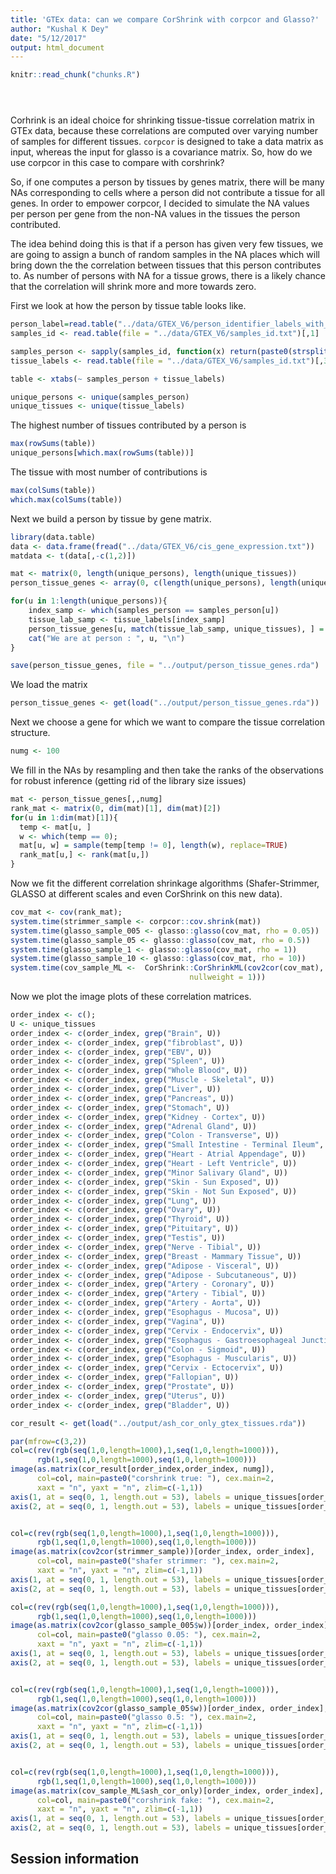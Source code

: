 ```yaml
---
title: 'GTEx data: can we compare CorShrink with corpcor and Glasso?'
author: "Kushal K Dey"
date: "5/12/2017"
output: html_document
---
```


<!-- The file analysis/chunks.R contains chunks that define default settings
shared across the workflowr files. -->
```r
knitr::read_chunk("chunks.R")
```

<!-- Update knitr chunk options -->
```r
```

<!-- Insert the date the file was last updated -->
```r
```

<!-- Insert the code version (Git commit SHA1) if Git repository exists and R
 package git2r is installed -->
```r
```

Corhrink is an ideal choice for shrinking tissue-tissue correlation matrix
in GTEx data, because these correlations are computed over varying number of
samples for different tissues. `corpcor` is designed to take a data matrix 
as input, whereas the input for glasso is a covariance matrix. So, how do we
use corpcor in this case to compare with corshrink?

So, if one computes a person by tissues by genes matrix, there will be many NAs 
corresponding to cells where a person did not contribute a tissue for all genes.
In order to empower corpcor, I decided to simulate the NA values per person per 
gene from the non-NA values in the tissues the person contributed.

The idea behind doing this is that if a person has given very few tissues, 
we are going to assign a bunch of random samples in the NA places which will bring
down the the correlation between tissues that this person contributes to. As number of persons with NA for a tissue grows, there is a likely chance that the correlation will shrink more and more towards zero.

First we look at how the person by tissue table looks like.

```r
person_label=read.table("../data/GTEX_V6/person_identifier_labels_with_numbers.txt");
samples_id <- read.table(file = "../data/GTEX_V6/samples_id.txt")[,1]

samples_person <- sapply(samples_id, function(x) return(paste0(strsplit(as.character(x), "-")[[1]][1:2], collapse ="-")))
tissue_labels <- read.table(file = "../data/GTEX_V6/samples_id.txt")[,3]

table <- xtabs(~ samples_person + tissue_labels)

unique_persons <- unique(samples_person)
unique_tissues <- unique(tissue_labels)

```

The highest number of tissues contributed by a person is 

```r
max(rowSums(table))
unique_persons[which.max(rowSums(table))]
```

The tissue with most number of contributions is 

```r
max(colSums(table))
which.max(colSums(table))
```

Next we build a person by tissue by gene matrix.

```r

library(data.table)
data <- data.frame(fread("../data/GTEX_V6/cis_gene_expression.txt"))
matdata <- t(data[,-c(1,2)])

mat <- matrix(0, length(unique_persons), length(unique_tissues))
person_tissue_genes <- array(0, c(length(unique_persons), length(unique_tissues), dim(matdata)[2]))

for(u in 1:length(unique_persons)){
    index_samp <- which(samples_person == samples_person[u])
    tissue_lab_samp <- tissue_labels[index_samp]
    person_tissue_genes[u, match(tissue_lab_samp, unique_tissues), ] = matdata[index_samp, ]
    cat("We are at person : ", u, "\n")
}

save(person_tissue_genes, file = "../output/person_tissue_genes.rda")
```

We load the matrix 

```r
person_tissue_genes <- get(load("../output/person_tissue_genes.rda"))
```

Next we choose a gene for which we want to compare the tissue correlation 
structure.

```r
numg <- 100
```

We fill in the NAs by resampling and then take the ranks of the observations for
robust inference (getting rid of the library size issues)

```r
mat <- person_tissue_genes[,,numg]
rank_mat <- matrix(0, dim(mat)[1], dim(mat)[2])
for(u in 1:dim(mat)[1]){
  temp <- mat[u, ]
  w <- which(temp == 0);
  mat[u, w] = sample(temp[temp != 0], length(w), replace=TRUE)
  rank_mat[u,] <- rank(mat[u,])
}
```


Now we fit the different correlation shrinkage algorithms (Shafer-Strimmer,
GLASSO at different scales and even CorShrink on this new data).

```r
cov_mat <- cov(rank_mat);
system.time(strimmer_sample <- corpcor::cov.shrink(mat))
system.time(glasso_sample_005 <- glasso::glasso(cov_mat, rho = 0.05))
system.time(glasso_sample_05 <- glasso::glasso(cov_mat, rho = 0.5))
system.time(glasso_sample_1 <- glasso::glasso(cov_mat, rho = 1))
system.time(glasso_sample_10 <- glasso::glasso(cov_mat, rho = 10))
system.time(cov_sample_ML <-  CorShrink::CorShrinkML(cov2cor(cov_mat), nsamp_mat = 550, sd_boot = FALSE, ash.control = list(mixcompdist = "normal",
                                        nullweight = 1)))

```

Now we plot the image plots of these correlation matrices.

```r
order_index <- c();
U <- unique_tissues
order_index <- c(order_index, grep("Brain", U))
order_index <- c(order_index, grep("fibroblast", U))
order_index <- c(order_index, grep("EBV", U))
order_index <- c(order_index, grep("Spleen", U))
order_index <- c(order_index, grep("Whole Blood", U))
order_index <- c(order_index, grep("Muscle - Skeletal", U))
order_index <- c(order_index, grep("Liver", U))
order_index <- c(order_index, grep("Pancreas", U))
order_index <- c(order_index, grep("Stomach", U))
order_index <- c(order_index, grep("Kidney - Cortex", U))
order_index <- c(order_index, grep("Adrenal Gland", U))
order_index <- c(order_index, grep("Colon - Transverse", U))
order_index <- c(order_index, grep("Small Intestine - Terminal Ileum", U))
order_index <- c(order_index, grep("Heart - Atrial Appendage", U))
order_index <- c(order_index, grep("Heart - Left Ventricle", U))
order_index <- c(order_index, grep("Minor Salivary Gland", U))
order_index <- c(order_index, grep("Skin - Sun Exposed", U))
order_index <- c(order_index, grep("Skin - Not Sun Exposed", U))
order_index <- c(order_index, grep("Lung", U))
order_index <- c(order_index, grep("Ovary", U))
order_index <- c(order_index, grep("Thyroid", U))
order_index <- c(order_index, grep("Pituitary", U))
order_index <- c(order_index, grep("Testis", U))
order_index <- c(order_index, grep("Nerve - Tibial", U))
order_index <- c(order_index, grep("Breast - Mammary Tissue", U))
order_index <- c(order_index, grep("Adipose - Visceral", U))
order_index <- c(order_index, grep("Adipose - Subcutaneous", U))
order_index <- c(order_index, grep("Artery - Coronary", U))
order_index <- c(order_index, grep("Artery - Tibial", U))
order_index <- c(order_index, grep("Artery - Aorta", U))
order_index <- c(order_index, grep("Esophagus - Mucosa", U))
order_index <- c(order_index, grep("Vagina", U))
order_index <- c(order_index, grep("Cervix - Endocervix", U))
order_index <- c(order_index, grep("Esophagus - Gastroesophageal Junction", U))
order_index <- c(order_index, grep("Colon - Sigmoid", U))
order_index <- c(order_index, grep("Esophagus - Muscularis", U))
order_index <- c(order_index, grep("Cervix - Ectocervix", U))
order_index <- c(order_index, grep("Fallopian", U))
order_index <- c(order_index, grep("Prostate", U))
order_index <- c(order_index, grep("Uterus", U))
order_index <- c(order_index, grep("Bladder", U))
```

```r
cor_result <- get(load("../output/ash_cor_only_gtex_tissues.rda"))

par(mfrow=c(3,2))
col=c(rev(rgb(seq(1,0,length=1000),1,seq(1,0,length=1000))),
      rgb(1,seq(1,0,length=1000),seq(1,0,length=1000)))
image(as.matrix(cor_result[order_index,order_index, numg]),
      col=col, main=paste0("corshrink true: "), cex.main=2,
      xaxt = "n", yaxt = "n", zlim=c(-1,1))
axis(1, at = seq(0, 1, length.out = 53), labels = unique_tissues[order_index], las=2, cex.axis = 1)
axis(2, at = seq(0, 1, length.out = 53), labels = unique_tissues[order_index], las=2, cex.axis = 1)


col=c(rev(rgb(seq(1,0,length=1000),1,seq(1,0,length=1000))),
      rgb(1,seq(1,0,length=1000),seq(1,0,length=1000)))
image(as.matrix(cov2cor(strimmer_sample))[order_index, order_index],
      col=col, main=paste0("shafer strimmer: "), cex.main=2,
      xaxt = "n", yaxt = "n", zlim=c(-1,1))
axis(1, at = seq(0, 1, length.out = 53), labels = unique_tissues[order_index], las=2, cex.axis = 1)
axis(2, at = seq(0, 1, length.out = 53), labels = unique_tissues[order_index], las=2, cex.axis = 1)

col=c(rev(rgb(seq(1,0,length=1000),1,seq(1,0,length=1000))),
      rgb(1,seq(1,0,length=1000),seq(1,0,length=1000)))
image(as.matrix(cov2cor(glasso_sample_005$w))[order_index, order_index],
      col=col, main=paste0("glasso 0.05: "), cex.main=2,
      xaxt = "n", yaxt = "n", zlim=c(-1,1))
axis(1, at = seq(0, 1, length.out = 53), labels = unique_tissues[order_index], las=2, cex.axis = 1)
axis(2, at = seq(0, 1, length.out = 53), labels = unique_tissues[order_index], las=2, cex.axis = 1)


col=c(rev(rgb(seq(1,0,length=1000),1,seq(1,0,length=1000))),
      rgb(1,seq(1,0,length=1000),seq(1,0,length=1000)))
image(as.matrix(cov2cor(glasso_sample_05$w))[order_index, order_index],
      col=col, main=paste0("glasso 0.5: "), cex.main=2,
      xaxt = "n", yaxt = "n", zlim=c(-1,1))
axis(1, at = seq(0, 1, length.out = 53), labels = unique_tissues[order_index], las=2, cex.axis = 1)
axis(2, at = seq(0, 1, length.out = 53), labels = unique_tissues[order_index], las=2, cex.axis = 1)


col=c(rev(rgb(seq(1,0,length=1000),1,seq(1,0,length=1000))),
      rgb(1,seq(1,0,length=1000),seq(1,0,length=1000)))
image(as.matrix(cov_sample_ML$ash_cor_only)[order_index, order_index],
      col=col, main=paste0("corshrink fake: "), cex.main=2,
      xaxt = "n", yaxt = "n", zlim=c(-1,1))
axis(1, at = seq(0, 1, length.out = 53), labels = unique_tissues[order_index], las=2, cex.axis = 1)
axis(2, at = seq(0, 1, length.out = 53), labels = unique_tissues[order_index], las=2, cex.axis = 1)

```


## Session information

<!-- Insert the session information into the document -->
```r
```
